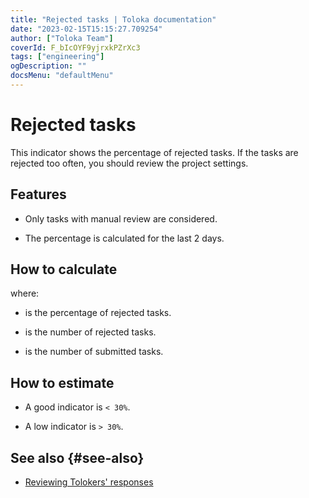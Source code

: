 ```yaml
---
title: "Rejected tasks | Toloka documentation"
date: "2023-02-15T15:15:27.709254"
author: ["Toloka Team"]
coverId: F_bIcOYF9yjrxkPZrXc3
tags: ["engineering"]
ogDescription: ""
docsMenu: "defaultMenu"
---
```



# Rejected tasks

This indicator shows the percentage of rejected tasks. If the tasks are rejected too often, you should review the project settings.

## Features

- Only tasks with manual review are considered.

- The percentage is calculated for the last 2 days.

## How to calculate

<Formula withoutContainer={true} content="$P_{reject} = \frac{T_{reject}}{T_{subm}}\times100$"/>

where:

- <Formula withoutContainer={true} content="$P_{reject}$"/> is the percentage of rejected tasks.

- <Formula withoutContainer={true} content="$T_{reject}$"/> is the number of rejected tasks.

- <Formula withoutContainer={true} content="$T_{subm}$"/> is the number of submitted tasks.

## How to estimate

- A good indicator is `< 30%`.

- A low indicator is `> 30%`.

## See also {#see-also}

- [Reviewing Tolokers' responses](/docs-new/guide/accept)

<ContactGuideSupport/>
